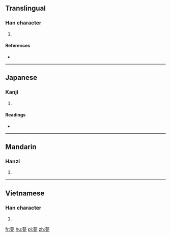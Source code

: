 {{also|瓷}}
==Translingual==

===Han character===
{{Han char|rn=98|rad=瓦|as=09|sn=14|four=|canj=TVIN}}

# {{defn|Han|sort=瓦09}}

====References====
* {{Han ref|kx=0751.111|dkj=21574|hdz=21429.030|uh=7506|ud=29958}}

----

==Japanese==

===Kanji===
{{ja-kanji|grade=|rs=瓦09}}

# {{defn|lang=ja|sort=瓦09}}

====Readings====
* {{ja-readings|on=[[し]] (shi), [[じ]] (ji)|kun=[[かめ]] (kame)|nanori=}}

----

==Mandarin==

===Hanzi===
{{cmn-hanzi|pin=[[cí]] ([[ci2]]), [[ǒu]] ([[ou3]])|wg=tz'u<sup>2</sup>, ou<sup>3</sup>}}

# {{defn|lang=cmn|sort=瓦09}}

----

==Vietnamese==

===Han character===
{{vi-hantu|[[từ]]|rs=瓦09}}

# {{defn|lang=vi|sort=瓦09}}

[[fr:甆]]
[[hu:甆]]
[[pl:甆]]
[[zh:甆]]